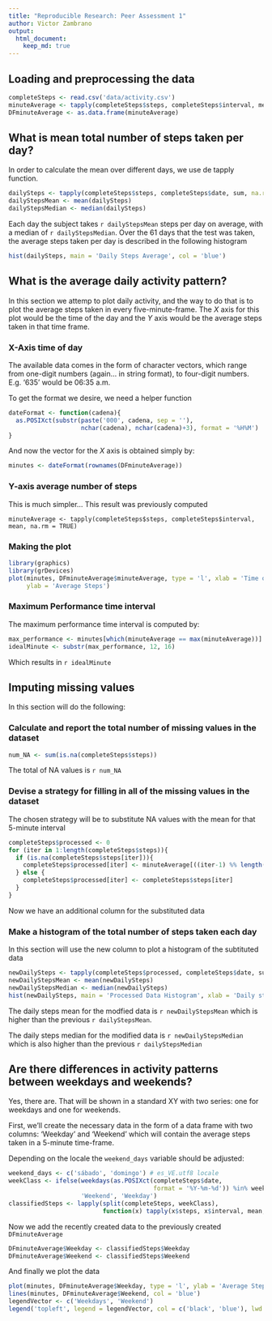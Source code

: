 ```yaml
---
title: "Reproducible Research: Peer Assessment 1"
author: Victor Zambrano
output: 
  html_document:
    keep_md: true
---
```



## Loading and preprocessing the data
```r
completeSteps <- read.csv('data/activity.csv')
minuteAverage <- tapply(completeSteps$steps, completeSteps$interval, mean, na.rm = TRUE)
DFminuteAverage <- as.data.frame(minuteAverage)
```



## What is mean total number of steps taken per day?

In order to calculate the mean over different days, we use de tapply function.

```r
dailySteps <- tapply(completeSteps$steps, completeSteps$date, sum, na.rm = TRUE)
dailyStepsMean <- mean(dailySteps)
dailyStepsMedian <- median(dailySteps)
```

Each day the subject takes `r dailyStepsMean` steps per day on average, with a
median of `r dailyStepsMedian`. Over the 61 days that the
test was taken, the average steps taken per day is described in the following histogram

```r
hist(dailySteps, main = 'Daily Steps Average', col = 'blue')
```


## What is the average daily activity pattern?

In this section we attemp to plot daily activity, and the way to do that is to plot the
average steps taken in every five-minute-frame. The *X* axis for this plot
would be the time of the day and the *Y* axis would be the average steps taken in that
time frame.

### X-Axis time of day

The available data comes in the form of character vectors, which range from one-digit
numbers (again... in string format), to four-digit numbers. E.g. '635' would be 06:35 a.m.

To get the format we desire, we need a helper function

```r
dateFormat <- function(cadena){
  as.POSIXct(substr(paste('000', cadena, sep = ''),
                    nchar(cadena), nchar(cadena)+3), format = '%H%M')
}
```

And now the vector for the *X* axis is obtained simply by:

```r
minutes <- dateFormat(rownames(DFminuteAverage))
```

### Y-axis average number of steps

This is much simpler... This result was previously computed

`minuteAverage <- tapply(completeSteps$steps, completeSteps$interval, mean, na.rm = TRUE)`

### Making the plot

```r
library(graphics)
library(grDevices)
plot(minutes, DFminuteAverage$minuteAverage, type = 'l', xlab = 'Time of day',
     ylab = 'Average Steps')
```

### Maximum Performance time interval

The maximum performance time interval is computed by:

```r
max_performance <- minutes[which(minuteAverage == max(minuteAverage))]
idealMinute <- substr(max_performance, 12, 16)
```

Which results in `r idealMinute`

## Imputing missing values

In this section will do the following:

### Calculate and report the total number of missing values in the dataset 

```r
num_NA <- sum(is.na(completeSteps$steps))
```

The total of NA values is `r num_NA`

### Devise a strategy for filling in all of the missing values in the dataset

The chosen strategy will be to substitute NA values with the mean for that 5-minute interval

```r
completeSteps$processed <- 0
for (iter in 1:length(completeSteps$steps)){
  if (is.na(completeSteps$steps[iter])){
    completeSteps$processed[iter] <- minuteAverage[((iter-1) %% length(minuteAverage))+1]
  } else {
    completeSteps$processed[iter] <- completeSteps$steps[iter]
  }
}
```

Now we have an additional column for the substituted data

### Make a histogram of the total number of steps taken each day

In this section will use the new column to plot a histogram of the subtituted data

```r
newDailySteps <- tapply(completeSteps$processed, completeSteps$date, sum)
newDailyStepsMean <- mean(newDailySteps)
newDailyStepsMedian <- median(newDailySteps)
hist(newDailySteps, main = 'Processed Data Histogram', xlab = 'Daily steps',col = 'red')
```

The daily steps mean for the modfied data is `r newDailyStepsMean` which is higher than the previous `r dailyStepsMean`.

The daily steps median for the modified data is `r newDailyStepsMedian` which is also 
higher than the previous `r dailyStepsMedian`

## Are there differences in activity patterns between weekdays and weekends?

Yes, there are. That will be shown in a standard XY with two series: one for weekdays
and one for weekends.

First, we'll create the necessary data in the form of a data frame with two columns:
'Weekday' and 'Weekend' which will contain the average steps taken in a 5-minute time-frame.

Depending on the locale the `weekend_days` variable
should be adjusted:

```r
weekend_days <- c('sábado', 'domingo') # es_VE.utf8 locale
weekClass <- ifelse(weekdays(as.POSIXct(completeSteps$date,
                                        format = '%Y-%m-%d')) %in% weekend_days,
                    'Weekend', 'Weekday')
classifiedSteps <- lapply(split(completeSteps, weekClass),
                          function(x) tapply(x$steps, x$interval, mean, na.rm = TRUE))
```

Now we add the recently created data to the previously created `DFminuteAverage`

```r
DFminuteAverage$Weekday <- classifiedSteps$Weekday
DFminuteAverage$Weekend <- classifiedSteps$Weekend
```

And finally we plot the data

```r
plot(minutes, DFminuteAverage$Weekday, type = 'l', ylab = 'Average Steps')
lines(minutes, DFminuteAverage$Weekend, col = 'blue')
legendVector <- c('Weekdays', 'Weekend')
legend('topleft', legend = legendVector, col = c('black', 'blue'), lwd = 2)
```

